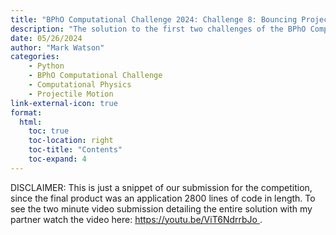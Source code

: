 ```yaml
---
title: "BPhO Computational Challenge 2024: Challenge 8: Bouncing Projectile Model"
description: "The solution to the first two challenges of the BPhO Computational Challenge, an analytical projectile model which creates a trajectory and outputs time of flight, range and the apogee."
date: 05/26/2024
author: "Mark Watson"
categories: 
    - Python 
    - BPhO Computational Challenge
    - Computational Physics
    - Projectile Motion
link-external-icon: true
format:
  html:
    toc: true
    toc-location: right
    toc-title: "Contents"
    toc-expand: 4
---
```

DISCLAIMER: This is just a snippet of our submission for the competition, since the final product was an application 2800 lines of code in length. To see the two minute video submission detailing the entire solution with my partner watch the video here: <a href = "https://youtu.be/ViT6NdrrbJo" target="_blank"> https://youtu.be/ViT6NdrrbJo </a>. 